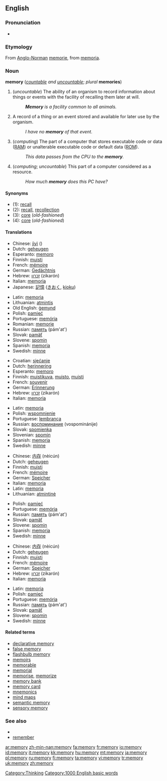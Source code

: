 ==English==

{{rank|Greek|island|special|935|memory|proved|plan|pain}}

===Pronunciation===
*{{audio|en-us-memory.ogg|Audio (US)}}

===Etymology===
From [[Anglo-Norman]] [[memorie]], from {{L.}} [[memoria]].

===Noun===
'''memory''' (''[[countable]] and [[uncountable]]''; ''plural'' '''memories''')

# (''uncountable'') The ability of an organism to record information about things or events with the facility of recalling them later at will.
#:'''''Memory''' is a facility common to all animals.''
# A record of a thing or an event stored and available for later use by the organism.
#:''I have no '''memory''' of that event.''
# (''computing'') The part of a computer that stores executable code or data ([[RAM]]) or unalterable executable code or default data ([[ROM]]).
#:''This data passes from the CPU to the '''memory'''.''
# (''computing''; ''uncountable'') This part of a computer considered as a resource.
#:''How much '''memory''' does this PC have?''

====Synonyms====
*(1): [[recall]]
*(2): [[recall]], [[recollection]]
*(3): [[core]] (''old-fashioned'')
*(4): [[core]] (''old-fashioned'')

====Translations====
{{trans-top|brain}}
*Chinese: [[jìyì]] ({{zh-ts|記憶|记忆}})
*Dutch: [[geheugen]]
*Esperanto: [[memoro]]
*Finnish: [[muisti]]
*French: [[mémoire]] {{f}}
*German: [[Gedächtnis]] {{n}}
*Hebrew: [[זכרון]] (zikarón) {{m}}
*Italian: [[memoria]] {{f}}
*Japanese: [[記憶]] ([[きおく]], [[kioku]])
{{trans-mid}}
*Latin: [[memoria]] {{f}}
*Lithuanian: [[atmintis]] {{f}}
*Old English: [[gemynd|ġemynd]]
*Polish: [[pamięć]] {{f}}
*Portuguese: [[memória]] {{f}}
*Romanian: [[memorie]] {{f}}
*Russian: [[память]] (pám'at') {{f}}
*Slovak: [[pamäť]] {{f}}
*Slovene: [[spomin]] {{m}}
*Spanish: [[memoria]] {{f}}
*Swedish: [[minne]] {{n}}
{{trans-bottom}}

{{trans-top|record}}
*Croatian: [[sjećanje]]
*Dutch: [[herinnering]]
*Esperanto: [[memoro]]
*Finnish: [[muistikuva]], [[muisto]], [[muisti]]
*French: [[souvenir]] {{m}}
*German: [[Erinnerung]] {{f}}
*Hebrew: [[זכרון]] (zikarón) {{m}}
*Italian: [[memoria]] {{f}}
{{trans-mid}}
*Latin: [[memoria]] {{f}}
*Polish: [[wspomnienie]] {{n}}
*Portuguese: [[lembrança]] {{f}}
*Russian: [[воспоминание]] (vospominánije) {{n}}
*Slovak: [[spomienka]] {{f}}
*Slovenian: [[spomin]] {{m}}
*Spanish: [[memoria]] {{f}}
*Swedish: [[minne]] {{n}}
{{trans-bottom}}

{{trans-top|computer}}
*Chinese: [[内存]] (nèicún)
*Dutch: [[geheugen]]
*Finnish: [[muisti]]
*French: [[mémoire]] {{f}}
*German: [[Speicher]] {{m}}
*Italian: [[memoria]] {{f}}
*Latin: [[memoria]] {{f}}
*Lithuanian: [[atmintinė]] {{f}}
{{trans-mid}}
*Polish: [[pamięć]] {{f}}
*Portuguese: [[memória]] {{f}}
*Russian: [[память]] (pám'at') {{f}}
*Slovak: [[pamäť]] {{f}}
*Slovene: [[spomin]] {{m}}
*Spanish: [[memoria]] {{f}}
*Swedish: [[minne]] {{n}}
{{trans-bottom}}

{{trans-top|resource}}
*Chinese: [[内存]] (nèicún)
*Dutch: [[geheugen]]
*Finnish: [[muisti]]
*French: [[mémoire]] {{f}}
*German: [[Speicher]] {{m}}
*Hebrew: [[זכרון]] (zikarón) {{m}}
*Italian: [[memoria]] {{f}}
{{trans-mid}}
*Latin: [[memoria]] {{f}}
*Polish: [[pamięć]] {{f}}
*Portuguese: [[memória]] {{f}}
*Russian: [[память]] (pám'at') {{f}}
*Slovak: [[pamäť]] {{f}}
*Slovene: [[spomin]] {{m}}
*Swedish: [[minne]] {{n}}
{{trans-bottom}}

====Related terms====

*[[declarative memory]]
*[[false memory]]
*[[flashbulb memory]]
*[[memoir]]s
*[[memorable]]
*[[memorial]]
*[[memorise]], [[memorize]]
*[[memory bank]]
*[[memory card]]
*[[mnemonics]]
*[[mind maps]]
*[[semantic memory]]
*[[sensory memory]]

===See also===

*{{wikipedia}}
*[[remember]]

[[Category:Thinking]]
[[Category:1000 English basic words]]

[[ar:memory]]
[[zh-min-nan:memory]]
[[fa:memory]]
[[fr:memory]]
[[io:memory]]
[[id:memory]]
[[it:memory]]
[[kk:memory]]
[[hu:memory]]
[[mt:memory]]
[[ja:memory]]
[[pl:memory]]
[[ru:memory]]
[[fi:memory]]
[[ta:memory]]
[[vi:memory]]
[[tr:memory]]
[[uk:memory]]
[[zh:memory]]